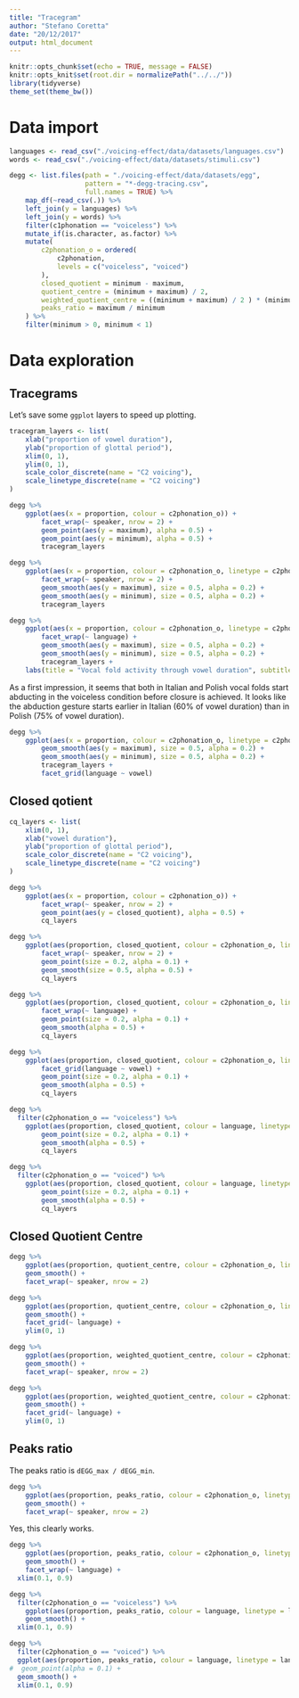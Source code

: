 ```yaml
---
title: "Tracegram"
author: "Stefano Coretta"
date: "20/12/2017"
output: html_document
---
```


```r
knitr::opts_chunk$set(echo = TRUE, message = FALSE)
knitr::opts_knit$set(root.dir = normalizePath("../../"))
library(tidyverse)
theme_set(theme_bw())
```

# Data import

```r
languages <- read_csv("./voicing-effect/data/datasets/languages.csv")
words <- read_csv("./voicing-effect/data/datasets/stimuli.csv")

degg <- list.files(path = "./voicing-effect/data/datasets/egg",
                   pattern = "*-degg-tracing.csv",
                   full.names = TRUE) %>%
    map_df(~read_csv(.)) %>%
    left_join(y = languages) %>%
    left_join(y = words) %>%
    filter(c1phonation == "voiceless") %>%
    mutate_if(is.character, as.factor) %>%
    mutate(
        c2phonation_o = ordered(
            c2phonation,
            levels = c("voiceless", "voiced")
        ),
        closed_quotient = minimum - maximum,
        quotient_centre = (minimum + maximum) / 2,
        weighted_quotient_centre = ((minimum + maximum) / 2 ) * (minimum),
        peaks_ratio = maximum / minimum
    ) %>%
    filter(minimum > 0, minimum < 1)
```

# Data exploration

## Tracegrams

Let's save some `ggplot` layers to speed up plotting.

```r
tracegram_layers <- list(
    xlab("proportion of vowel duration"),
    ylab("proportion of glottal period"),
    xlim(0, 1),
    ylim(0, 1),
    scale_color_discrete(name = "C2 voicing"),
    scale_linetype_discrete(name = "C2 voicing")
)
```


```r
degg %>%
    ggplot(aes(x = proportion, colour = c2phonation_o)) +
        facet_wrap(~ speaker, nrow = 2) +
        geom_point(aes(y = maximum), alpha = 0.5) +
        geom_point(aes(y = minimum), alpha = 0.5) +
        tracegram_layers
```

```r
degg %>%
    ggplot(aes(x = proportion, colour = c2phonation_o, linetype = c2phonation_o)) +
        facet_wrap(~ speaker, nrow = 2) +
        geom_smooth(aes(y = maximum), size = 0.5, alpha = 0.2) +
        geom_smooth(aes(y = minimum), size = 0.5, alpha = 0.2) +
        tracegram_layers
```

```r
degg %>%
    ggplot(aes(x = proportion, colour = c2phonation_o, linetype = c2phonation_o)) +
        facet_wrap(~ language) +
        geom_smooth(aes(y = maximum), size = 0.5, alpha = 0.2) +
        geom_smooth(aes(y = minimum), size = 0.5, alpha = 0.2) +
        tracegram_layers +
    labs(title = "Vocal fold activity through vowel duration", subtitle = "The lines in the lower half of the graphs are traces of the dEGG maximum,\nwhile the lines in the upper half are traces of the dEGG minimum.")
```

As a first impression, it seems that both in Italian and Polish vocal folds start abducting in the voiceless condition before closure is achieved.
It looks like the abduction gesture starts earlier in Italian (60% of vowel duration) than in Polish (75% of vowel duration).

```r
degg %>%
    ggplot(aes(x = proportion, colour = c2phonation_o, linetype = c2phonation_o)) +
        geom_smooth(aes(y = maximum), size = 0.5, alpha = 0.2) +
        geom_smooth(aes(y = minimum), size = 0.5, alpha = 0.2) +
        tracegram_layers +
        facet_grid(language ~ vowel)
```


## Closed qotient

```r
cq_layers <- list(
    xlim(0, 1),
    xlab("vowel duration"),
    ylab("proportion of glottal period"),
    scale_color_discrete(name = "C2 voicing"),
    scale_linetype_discrete(name = "C2 voicing")
)
```


```r
degg %>%
    ggplot(aes(x = proportion, colour = c2phonation_o)) +
        facet_wrap(~ speaker, nrow = 2) +
        geom_point(aes(y = closed_quotient), alpha = 0.5) +
        cq_layers
```

```r
degg %>%
    ggplot(aes(proportion, closed_quotient, colour = c2phonation_o, linetype = c2phonation_o)) +
        facet_wrap(~ speaker, nrow = 2) +
        geom_point(size = 0.2, alpha = 0.1) +
        geom_smooth(size = 0.5, alpha = 0.5) +
        cq_layers
```

```r
degg %>%
    ggplot(aes(proportion, closed_quotient, colour = c2phonation_o, linetype = c2phonation_o)) +
        facet_wrap(~ language) +
        geom_point(size = 0.2, alpha = 0.1) +
        geom_smooth(alpha = 0.5) +
        cq_layers
```

```r
degg %>%
    ggplot(aes(proportion, closed_quotient, colour = c2phonation_o, linetype = c2phonation_o)) +
        facet_grid(language ~ vowel) +
        geom_point(size = 0.2, alpha = 0.1) +
        geom_smooth(alpha = 0.5) +
        cq_layers
```

```r
degg %>%
  filter(c2phonation_o == "voiceless") %>%
    ggplot(aes(proportion, closed_quotient, colour = language, linetype = language)) +
        geom_point(size = 0.2, alpha = 0.1) +
        geom_smooth(alpha = 0.5) +
        cq_layers
```

```r
degg %>%
  filter(c2phonation_o == "voiced") %>%
    ggplot(aes(proportion, closed_quotient, colour = language, linetype = language)) +
        geom_point(size = 0.2, alpha = 0.1) +
        geom_smooth(alpha = 0.5) +
        cq_layers
```

## Closed Quotient Centre

```r
degg %>%
    ggplot(aes(proportion, quotient_centre, colour = c2phonation_o, linetype = c2phonation_o)) +
    geom_smooth() +
    facet_wrap(~ speaker, nrow = 2)
```

```r
degg %>%
    ggplot(aes(proportion, quotient_centre, colour = c2phonation_o, linetype = c2phonation_o)) +
    geom_smooth() +
    facet_grid(~ language) +
    ylim(0, 1)
```

```r
degg %>%
    ggplot(aes(proportion, weighted_quotient_centre, colour = c2phonation_o, linetype = c2phonation_o)) +
    geom_smooth() +
    facet_wrap(~ speaker, nrow = 2)
```

```r
degg %>%
    ggplot(aes(proportion, weighted_quotient_centre, colour = c2phonation_o, linetype = c2phonation_o)) +
    geom_smooth() +
    facet_grid(~ language) +
    ylim(0, 1)
```

## Peaks ratio

The peaks ratio is `dEGG_max / dEGG_min`.

```r
degg %>%
    ggplot(aes(proportion, peaks_ratio, colour = c2phonation_o, linetype = c2phonation_o)) +
    geom_smooth() +
    facet_wrap(~ speaker, nrow = 2)
```

Yes, this clearly works.

```r
degg %>%
    ggplot(aes(proportion, peaks_ratio, colour = c2phonation_o, linetype = c2phonation_o)) +
    geom_smooth() +
    facet_wrap(~ language) +
  xlim(0.1, 0.9)
```

```r
degg %>%
  filter(c2phonation_o == "voiceless") %>%
    ggplot(aes(proportion, peaks_ratio, colour = language, linetype = language)) +
    geom_smooth() +
  xlim(0.1, 0.9)
```

```r
degg %>%
  filter(c2phonation_o == "voiced") %>%
  ggplot(aes(proportion, peaks_ratio, colour = language, linetype = language)) +
#  geom_point(alpha = 0.1) +
  geom_smooth() +
  xlim(0.1, 0.9)
```

